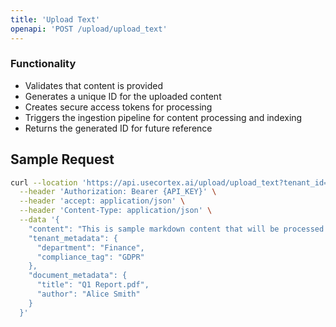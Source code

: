 ```yaml
---
title: 'Upload Text'
openapi: 'POST /upload/upload_text'
---
```


### Functionality
- Validates that content is provided
- Generates a unique ID for the uploaded content
- Creates secure access tokens for processing
- Triggers the ingestion pipeline for content processing and indexing
- Returns the generated ID for future reference


## Sample Request

```bash
curl --location 'https://api.usecortex.ai/upload/upload_text?tenant_id={TENANT_ID}&sub_tenant_id={SUB_TENANT_ID}' \
  --header 'Authorization: Bearer {API_KEY}' \
  --header 'accept: application/json' \
  --header 'Content-Type: application/json' \
  --data '{
    "content": "This is sample markdown content that will be processed and indexed.",
    "tenant_metadata": {
      "department": "Finance",
      "compliance_tag": "GDPR"
    },
    "document_metadata": {
      "title": "Q1 Report.pdf",
      "author": "Alice Smith"
    }
  }'
```
